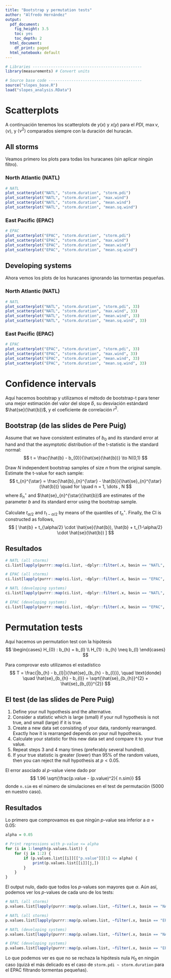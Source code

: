 ```yaml
---
title: "Bootstrap y permutation tests"
author: "Alfredo Hernández"
output:
  pdf_document: 
    fig_height: 3.5
    toc: yes
    toc_depth: 2
  html_document:
    df_print: paged
  html_notebook: default
---
```


```r
# Libraries ------------------------------------------------
library(measurements) # Convert units

# Source base code -----------------------------------------
source("slopes_base.R")
load("slopes_analysis.RData")
```

\newpage
# Scatterplots

A continuación tenemos los scatterplots de $y(x)$ y $x(y)$ para el $PDI$, $\max{v}$, $\langle v \rangle$, y $\langle v^{2} \rangle$ comparados siempre con la duración del huracán.

## All storms
Veamos primero los plots para todas los huracanes (sin aplicar ningún filtro).

### North Atlantic (NATL)
```r
# NATL
plot_scatterplot("NATL", "storm.duration", "storm.pdi")
plot_scatterplot("NATL", "storm.duration", "max.wind")
plot_scatterplot("NATL", "storm.duration", "mean.wind")
plot_scatterplot("NATL", "storm.duration", "mean.sq.wind")
```

### East Pacific (EPAC)
```r
# EPAC
plot_scatterplot("EPAC", "storm.duration", "storm.pdi")
plot_scatterplot("EPAC", "storm.duration", "max.wind")
plot_scatterplot("EPAC", "storm.duration", "mean.wind")
plot_scatterplot("EPAC", "storm.duration", "mean.sq.wind")
```

## Developing systems
Ahora vemos los plots de los huracanes ignorando las tormentas pequeñas.

### North Atlantic (NATL)
```r
# NATL
plot_scatterplot("NATL", "storm.duration", "storm.pdi", 33)
plot_scatterplot("NATL", "storm.duration", "max.wind", 33)
plot_scatterplot("NATL", "storm.duration", "mean.wind", 33)
plot_scatterplot("NATL", "storm.duration", "mean.sq.wind", 33)
```

### East Pacific (EPAC)
```r
# EPAC
plot_scatterplot("EPAC", "storm.duration", "storm.pdi", 33)
plot_scatterplot("EPAC", "storm.duration", "max.wind", 33)
plot_scatterplot("EPAC", "storm.duration", "mean.wind", 33)
plot_scatterplot("EPAC", "storm.duration", "mean.sq.wind", 33)
```

\newpage
# Confidence intervals

Aquí hacemos bootstrap y utilizamos el método de bootstrap-t para tener una mejor estimación del valor del slope $\hat{b}$, su desviación estándard $\hat{se}(\hat{b})$, y el coeficiente de correlación $r^2$.

## Bootstrap (de las slides de Pere Puig)
Assume that we have consistent estimates of $b_{0}$ and its standard error at hand and that the asymptotic distribution of the t-statistic is the standard normal:
$$
	t = \frac{\hat{b} - b_{0}}{\hat{se}(\hat{b})} \to N(0,1)
$$

Draw $N$ independent bootstrap samples of size $n$ from the original sample. Estimate the t-value for each sample:
$$
	t_{n}^{\star} = \frac{\hat{b}_{n}^{\star} - \hat{b}}{\hat{se}_{n}^{\star}(\hat{b})} \quad for \quad n = 1, \dots , N
$$
where $\hat{b}_{n}^{\star}$ and $\hat{se}_{n}^{\star}(\hat{b})$ are estimates of the parameter $b$ and its standard error using the bootstrap sample.

Calculate $t_{\alpha/2}$ and $t_{1-\alpha/2}$ by means of the quantiles of $t_{n}^{\star}$. Finally,
the CI is constructed as follows,
$$
	[ \hat{b} + t_{\alpha/2} \cdot \hat{se}(\hat{b}), \hat{b} + t_{1-\alpha/2} \cdot \hat{se}(\hat{b}) ]
$$

## Resultados
```r
# NATL (all storms)
ci.list[lapply(purrr::map(ci.list, ~dplyr::filter(.x, basin == "NATL", min.speed == 0)), nrow) > 0]

# EPAC (all storms)
ci.list[lapply(purrr::map(ci.list, ~dplyr::filter(.x, basin == "EPAC", min.speed == 0)), nrow) > 0]
```

```r

# NATL (developing systems)
ci.list[lapply(purrr::map(ci.list, ~dplyr::filter(.x, basin == "NATL", min.speed == 33)), nrow) > 0]

# EPAC (developing systems)
ci.list[lapply(purrr::map(ci.list, ~dplyr::filter(.x, basin == "EPAC", min.speed == 33)), nrow) > 0]
```

\newpage
# Permutation tests

Aquí hacemos un permutation test con la hipótesis 
$$  
\begin{cases}
  H_{0} : b_{h} = b_{l} \\
  H_{1} : b_{h} \neq b_{l}
\end{cases} 
$$

Para comprovar esto utilizamos el estadístico 
$$
T = \frac{|b_{h} - b_{l}|}{\hat{se}_{b_{h} - b_{l}}}, \quad \text{donde} \quad \hat{se}_{b_{h} - b_{l}} = \sqrt{\hat{se}_{b_{h}}^{2} + \hat{se}_{b_{l}}^{2}}
$$

## El test (de las slides de Pere Puig)

1. Define your null hypothesis and the alternative.
2. Consider a statistic which is large (small) if your null hypothesis is not true, and small (large) if it is true.
3. Create a new data set consisting of your data, randomly rearranged. Exactly how it is rearranged depends on your null hypothesis.
4. Calculate your statistic for this new data set and compare it to your true value.
5. Repeat steps 3 and 4 many times (preferably several hundred).
6. If your true statistic is greater (lower) than 95% of the random values, then you can reject the null hypothesis at $p<0.05$.

El error asociado al $p$-value viene dado por 
$$ 1.96 \sqrt{\frac{p.value - (p.value)^2}{ n.sim}} $$
donde `n.sim` es el número de simulaciones en el test de permutación (5000 en nuestro caso).


## Resultados
Lo primero que comprovamos es que ningún $p$-value sea inferior a $\alpha = 0.05$:
```r
alpha = 0.05

# Print regressions with p-value <= alpha
for (i in 1:length(p.values.list)) {
	for (j in 1:2) {
		if (p.values.list[[i]][["p.value"]][1] <= alpha) {
			print(p.values.list[[i]][j,])
		}
	}
}
```
El output nulo, dado que todos los $p$-values son mayores que $\alpha$. Aún así, podemos ver los $p$-values de cada uno de los tests:

```r
# NATL (all storms)
p.values.list[lapply(purrr::map(p.values.list, ~filter(.x, basin == "NATL", min.speed == 0)), nrow) > 0]

# NATL (all storms)
p.values.list[lapply(purrr::map(p.values.list, ~filter(.x, basin == "EPAC", min.speed == 0)), nrow) > 0]

# NATL (developing systems)
p.values.list[lapply(purrr::map(p.values.list, ~filter(.x, basin == "NATL", min.speed == 33)), nrow) > 0]

# EPAC (developing systems)
p.values.list[lapply(purrr::map(p.values.list, ~filter(.x, basin == "EPAC", min.speed == 33)), nrow) > 0]
```

Lo que podemos ver es que no se rechaza la hipótesis nula $H_{0}$ en ningún caso (quizá el más delicado es el caso de `storm.pdi ~ storm.duration` para el EPAC filtrando tormentas pequeñas). 
